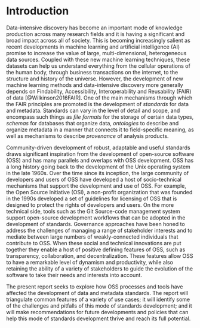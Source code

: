 # Introduction

Data-intensive discovery has become an important mode of knowledge production
across many research fields and it is having a significant and broad impact
across all of society. This is becoming increasingly salient as recent
developments in machine learning and artificial intelligence (AI) promise to
increase the value of large, multi-dimensional, heterogeneous data sources.
Coupled with these new machine learning techniques, these datasets can help us
understand everything from the cellular operations of the human body, through
business transactions on the internet, to the structure and history of the
universe. However, the development of new machine learning methods and
data-intensive discovery more generally depends on Findability, Accessibility,
Interoperability and Reusability (FAIR) of data [@Wilkinson2016FAIR]. One of
the main mechanisms through which the FAIR principles are promoted is the
development of *standards* for data and metadata. Standards can vary in the
level of detail and scope, and encompass such things as *file formats* for the
storage of certain data types, *schemas* for databases that organize data,
*ontologies* to describe and organize metadata in a manner that connects it to
field-specific meaning, as well as mechanisms to describe *provenance* of
analysis products.

Community-driven development of robust, adaptable and useful standards draws
significant inspiration from the development of open-source software (OSS) and
has many parallels and overlaps with OSS development. OSS has a long history
going back to the development of the Unix operating system in the late 1960s.
Over the time since its inception, the large community of developers and users
of OSS have developed a host of socio-technical mechanisms that support the
development and use of OSS. For example, the Open Source Initiative (OSI), a
non-profit organization that was founded in the 1990s developed a set of
guidelines for licensing of OSS that is designed to protect the rights of
developers and users. On the more technical side, tools such as the Git
Source-code management system support open-source development workflows that
can be adopted in the development of standards. Governance approaches have been
honed to address the challenges of managing a range of stakeholder interests
and to mediate between large numbers of weakly-connected individuals that
contribute to OSS. When these social and technical innovations are put together
they enable a host of positive defining features of OSS, such as transparency,
collaboration, and decentralization. These features allow OSS to have a
remarkable level of dynamism and productivity, while also retaining the ability
of a variety of stakeholders to guide the evolution of the software to take
their needs and interests into account.

The present report seeks to explore how OSS processes and tools have affected
the development of data and metadata standards. The report will triangulate
common features of a variety of use cases; it will identify some of the
challenges and pitfalls of this mode of standards development; and it will make
recommendations for future developments and policies that can help this mode of
standards development thrive and reach its full potential.

